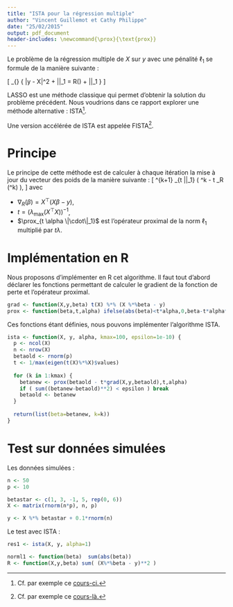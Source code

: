 ```yaml
---
title: "ISTA pour la régression multiple"
author: "Vincent Guillemot et Cathy Philippe"
date: "25/02/2015"
output: pdf_document
header-includes: \newcommand{\prox}{\text{prox}}
---
```


Le problème de la régression multiple  de $X$ sur $y$ avec une pénalité $\ell_1$ se formule de la manière suivante :

\[
  \min_{\beta} \left\{ \frac{1}{2} \|y - X\beta \|^2 + \alpha \|\beta\|_1 = R(\beta) + \alpha \|\beta\|_1 \right\}
\]

LASSO est une méthode classique qui permet d'obtenir la solution du problème précédent. Nous voudrions dans ce rapport explorer une méthode alternative : ISTA[^1].

[^1]: Cf. par exemple ce [cours-ci.](http://www.seas.ucla.edu/~vandenbe/236C/lectures/proxgrad.pdf)

Une version accélérée de ISTA est appelée FISTA[^2].

[^2]: Cf. par exemple ce [cours-là.](http://www.seas.ucla.edu/~vandenbe/236C/lectures/fgrad.pdf)

# Principe

Le principe de cette méthode est de calculer à chaque itération la mise à jour du vecteur des poids de la manière suivante :
\[
  \beta^{k+1} \leftarrow \prox_{t \lambda \|\cdot\|_1} \left(  \beta^k - t \nabla_R (\beta^k) \right),
\]
avec

* $\nabla_R (\beta) = X^\top (X\beta - y)$,
* $t = \left( \lambda_{\max} (X^\top X) \right)^{-1}$,
* $\prox_{t \alpha \|\cdot\|_1}$ est l'opérateur proximal de la norm $\ell_1$ multiplié par $t \lambda$.

# Implémentation en R

Nous proposons d'implémenter en R cet algorithme. Il faut tout d'abord déclarer les fonctions permettant de calculer le gradient de la fonction de perte et l'opérateur proximal.

```r
grad <- function(X,y,beta) t(X) %*% (X %*%beta - y)
prox <- function(beta,t,alpha) ifelse(abs(beta)<t*alpha,0,beta-t*alpha*sign(beta))
```

Ces fonctions étant définies, nous pouvons implémenter l'algorithme ISTA.

```r
ista <- function(X, y, alpha, kmax=100, epsilon=1e-10) {
  p <- ncol(X)
  n <- nrow(X)
  betaold <- rnorm(p)
  t <- 1/max(eigen(t(X)%*%X)$values)
  
  for (k in 1:kmax) {
    betanew <- prox(betaold - t*grad(X,y,betaold),t,alpha)
    if ( sum((betanew-betaold)**2) < epsilon ) break
    betaold <- betanew
  }
  
  return(list(beta=betanew, k=k))
}
```

# Test sur données simulées

Les données simulées :

```r
n <- 50
p <- 10

betastar <- c(1, 3, -1, 5, rep(0, 6))
X <- matrix(rnorm(n*p), n, p)

y <- X %*% betastar + 0.1*rnorm(n)
```

Le test avec ISTA :

```r
res1 <- ista(X, y, alpha=1)
```


```r
norml1 <- function(beta)  sum(abs(beta))
R <- function(X,y,beta) sum( (X%*%beta - y)**2 ) 
```

